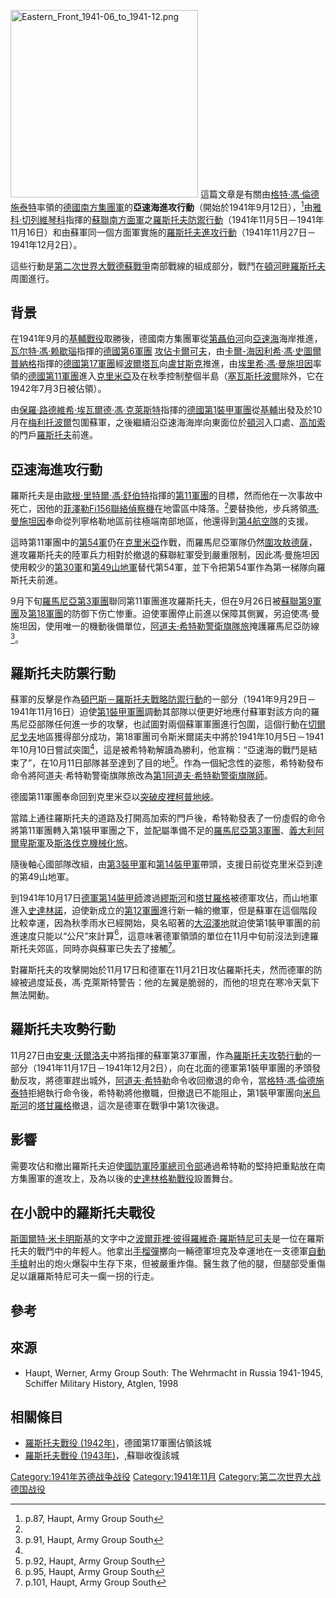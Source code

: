 {{noteTA
|G1=Military
|G2=Shipname
|G3=地名
}}{{FixBunching|beg}}
{{Infobox Military Conflict
|conflict=羅斯托夫戰役 (1941年)
|image=
|caption=外圍郊區的戰鬥
|partof=[[第二次世界大戰|第二次世界大戰]][[德蘇戰爭|德蘇戰爭]]
|place={{flag|URS|1936}}[[羅斯托夫|羅斯托夫]]
|date=1941年11月21日－1941年11月27日
|result=蘇軍勝利
|combatant1=[[File:Flag_of_Germany_1933.svg|22px]] [[納粹德國|納粹德國]]
-[[德國第1裝甲軍團|德國第1裝甲軍團]]
|combatant2= {{flag|URS|1936}}
-[[蘇聯第37軍團|蘇聯第37軍團]]
|commander1=[[File:Flag_of_Germany_1933.svg|22px]] [[格特·馮·倫德施泰特|格特·馮·倫德施泰特]]<br />[[File:Flag_of_Germany_1933.svg|22px]] [[保羅·路德維希·埃瓦爾德·馮·克萊斯特|保羅·馮·克萊斯特]]<br />[[Image:Flag_of_Romania.svg|22px]] [[皮埃爾·杜米特斯庫|皮埃爾·杜米特斯庫]]
|commander2= [[Image:Flag_of_the_Soviet_Union_(1936–1955).svg|20px]] [[雅科·切列德尼琴科|雅科·切列德尼琴科]]<br /> [[Image:Flag_of_the_Soviet_Union_(1936–1955).svg|20px]] [[安東·沃爾斯基|安東·沃爾斯基]]<br />[[Image:Flag_of_the_Soviet_Union_(1936–1955).svg|20px]] [[弗拉基米爾·科爾帕克奇|弗拉基米爾·科爾帕克奇]]
|strength1=
|strength2=
|casualties1=約20,000名士兵
|casualties2=33,000名士兵<ref name="http://velikvoy.narod.ru/bitvy/1941/rostov_nast_oper_1941.htm">https://web.archive.org/web/20030830011039/http://velikvoy.narod.ru/bitvy/1941/rostov_nast_oper_1941.htm</ref>
|}}
{{FixBunching|mid}}
{{Campaignbox Axis-Soviet War}}
{{FixBunching|mid}}
{{Campaignbox Barbarossa}}
{{FixBunching|mid}}
[[Image:Eastern_Front_1941-06_to_1941-12.png|300px]]
{{FixBunching|end}}
這篇文章是有關由[[格特·馮·倫德施泰特|格特·馮·倫德施泰特]]率領的[[納粹德國|德國]][[德國南方集團軍|南方集團軍]]的'''亞速海進攻行動'''（開始於1941年9月12日），<ref name="p.87, Haupt, Army Group South">p.87, Haupt, Army Group South</ref>由[[雅科·切列維琴科|雅科·切列維琴科]]指揮的[[蘇聯|蘇聯]][[南方面軍|南方面軍]]之[[羅斯托夫防禦行動|羅斯托夫防禦行動]]（1941年11月5日－1941年11月16日）和由蘇軍同一個方面軍實施的[[羅斯托夫進攻行動|羅斯托夫進攻行動]]（1941年11月27日－1941年12月2日）。 

這些行動是[[第二次世界大戰|第二次世界大戰]][[德蘇戰爭|德蘇戰爭]]南部戰線的組成部分，戰鬥在[[頓河畔羅斯托夫|頓河畔羅斯托夫]]周圍進行。

== 背景 ==
在1941年9月的[[基輔戰役_(1941年)|基輔戰役]]取勝後，德國南方集團軍從[[第聶伯河|第聶伯河]]向[[亞速海|亞速海]]海岸推進，[[瓦尔特·馮·赖歇瑙|瓦尔特·馮·赖歇瑙]]指揮的[[德國第6軍團|德國第6軍團]] [[第一次卡爾可夫戰役|攻佔卡爾可夫]]，由[[卡爾-海因利希·馮·史圖爾普納格|卡爾-海因利希·馮·史圖爾普納格]]指揮的[[德國第17軍團|德國第17軍團]]經[[波爾塔瓦|波爾塔瓦]]向[[盧甘斯克|盧甘斯克]]推進，由[[埃里希·馮·曼施坦因|埃里希·馮·曼施坦因]]率領的[[德國第11軍團|德國第11軍團]]進入[[克里米亞|克里米亞]]及在秋季控制整個半島（[[塞瓦斯托波爾|塞瓦斯托波爾]]除外，它在1942年7月3日被佔領）。

由[[保羅·路德維希·埃瓦爾德·馮·克萊斯特|保羅·路德維希·埃瓦爾德·馮·克萊斯特]]指揮的[[德國第1裝甲軍團|德國第1裝甲軍團]]從[[基輔|基輔]]出發及於10月在[[梅利托波爾|梅利托波爾]]包圍蘇軍，之後繼續沿亞速海海岸向東面位於[[頓河|頓河]]入口處、[[高加索|高加索]]的門戶[[羅斯托夫|羅斯托夫]]前進。

== 亞速海進攻行動 ==
羅斯托夫是由[[歐根·里特爾·馮·舒伯特|歐根·里特爾·馮·舒伯特]]指揮的[[德國第11軍團|第11軍團]]的目標，然而他在一次事故中死亡，因他的[[菲澤勒Fi156聯絡偵察機|菲澤勒Fi156聯絡偵察機]]在地雷區中降落。<ref name="p.87, Haupt, Army Group South"/>要替換他，步兵將領[[埃里希·馮·曼施坦因|馮·曼施坦因]]奉命從列寧格勒地區前往極端南部地區，他還得到[[德國國防軍空軍第4航空隊|第4航空隊]]的支援。

這時第11軍團中的[[德國第54軍|第54軍]]仍在[[克里米亞|克里米亞]]作戰，而羅馬尼亞軍隊仍然[[敖德薩圍城戰_(1941年)|圍攻敖德薩]]，進攻羅斯托夫的陸軍兵力相對於撤退的蘇聯紅軍受到嚴重限制，因此馮·曼施坦因使用較少的[[德國第30軍|第30軍]]和[[德國第49山地軍|第49山地軍]]替代第54軍，並下令把第54軍作為第一梯隊向羅斯托夫前進。

9月下旬[[羅馬尼亞第3軍團|羅馬尼亞第3軍團]]聯同第11軍團進攻羅斯托夫，但在9月26日被[[蘇聯第9軍團|蘇聯第9軍團]]及[[蘇聯第18軍團|第18軍團]]的防御下伤亡惨重。迫使軍團停止前進以保障其側翼，另迫使馮·曼施坦因，使用唯一的機動後備單位，[[第一阿道夫·希特勒警衛旗隊裝甲師|阿道夫·希特勒警衛旗隊旅]]掩護羅馬尼亞防線<ref name="p.91, Haupt, Army Group South">p.91, Haupt, Army Group South</ref>。

== 羅斯托夫防禦行動 ==
蘇軍的反擊是作為[[頓巴斯－羅斯托夫戰略防禦行動|頓巴斯－羅斯托夫戰略防禦行動]]的一部分（1941年9月29日－1941年11月16日）迫使[[德國第1裝甲軍團|第1裝甲軍團]]調動其部隊以便更好地應付蘇軍對該方向的羅馬尼亞部隊任何進一步的攻擊，也試圖對兩個蘇軍軍團進行包圍，這個行動在[[切爾尼戈夫|切爾尼戈夫]]地區獲得部分成功，第18軍團司令斯米爾諾夫中將於1941年10月5日－1941年10月10日嘗試突圍<ref name="p.91, Haupt, Army Group South"/>，這是被希特勒解讀為勝利，他宣稱：“亞速海的戰鬥是結束了”，在10月11日部隊甚至達到了目的地<ref>p.92, Haupt, Army Group South</ref>。作為一個紀念性的姿態，希特勒發布命令將阿道夫·希特勒警衛旗隊旅改為[[第一阿道夫·希特勒警衛旗隊師|第1阿道夫·希特勒警衛旗隊師]]。 

德國第11軍團奉命回到克里米亞以[[克里米亞戰役_(1941年)|突破]][[皮裡柯普地峽|皮裡柯普地峽]]。

當踏上通往羅斯托夫的道路及打開高加索的門戶後，希特勒發表了一份虛假的命令將第11軍團轉入第1裝甲軍團之下，並配屬準備不足的[[第二次世界大戰中的羅馬尼亞#在東線的戰爭|羅馬尼亞第3軍團]]、[[義大利阿爾卑斯軍|義大利阿爾卑斯軍]]及[[斯洛伐克共和國_(1939-1945)#皮爾夫塞克旅|斯洛伐克機械化旅]]。

隨後軸心國部隊改組，由[[德國第3裝甲軍|第3裝甲軍]]和[[德國第14裝甲軍|第14裝甲軍]]帶頭，支援日前從克里米亞到達的第49山地軍。

到1941年10月17日[[德軍第14裝甲師|德軍第14裝甲師]]渡過[[繆斯河_(烏克蘭)|繆斯河]]和[[塔甘羅格|塔甘羅格]]被德軍攻佔，而山地軍進入[[頓內次|史達林諾]]，迫使新成立的[[蘇聯第12軍團|第12軍團]]進行新一輪的撤軍，但是蘇軍在這個階段比較幸運，因為秋季雨水已經開始，臭名昭著的[[大沼澤地|大沼澤地]]就迫使第1裝甲軍團的前進速度只能以“公尺”來計算<ref>p.95, Haupt, Army Group South</ref>，這意味著德軍領頭的單位在11月中旬前沒法到達羅斯托夫郊區，同時亦與蘇軍已失去了接觸<ref>p.101, Haupt, Army Group South</ref>。

對羅斯托夫的攻擊開始於11月17日和德軍在11月21日攻佔羅斯托夫，然而德軍的防線被過度延長，馮·克萊斯特警告：他的左翼是脆弱的，而他的坦克在寒冷天氣下無法開動。

== 羅斯托夫攻勢行動 ==

11月27日由[[安東·沃爾洛夫|安東·沃爾洛夫]]中將指揮的蘇軍第37軍團，作為[[羅斯托夫攻勢行動|羅斯托夫攻勢行動]]的一部分（1941年11月17日－1941年12月2日），向在北面的德軍第1裝甲軍團的矛頭發動反攻，將德軍趕出城外，[[阿道夫·希特勒|阿道夫·希特勒]]命令收回撤退的命令，當[[格特·馮·倫德施泰特|格特·馮·倫德施泰特]]拒絕執行命令後，希特勒將他撤職，但撤退已不能阻止，第1裝甲軍團向[[米烏斯河|米烏斯河]]的[[塔甘羅格|塔甘羅格]]撤退，這次是德軍在戰爭中第1次後退。

== 影響 ==

需要攻佔和撤出羅斯托夫迫使[[國防軍陸軍總司令部|國防軍陸軍總司令部]]通過希特勒的堅持把重點放在南方集團軍的進攻上，及為以後的[[史達林格勒戰役|史達林格勒戰役]]設置舞台。

==在小說中的羅斯托夫戰役==

[[斯圖爾特·米卡明斯基|斯圖爾特·米卡明斯基]]的文字中之[[波爾菲裡·彼得羅維奇·羅斯特尼可夫|波爾菲裡·彼得羅維奇·羅斯特尼可夫]]是一位在羅斯托夫的戰鬥中的年輕人。他拿出[[手榴彈|手榴彈]]擲向一輛德軍坦克及幸運地在一支德軍[[自動手槍|自動手槍]]射出的炮火爆裂中生存下來，但被嚴重炸傷。醫生救了他的腿，但腿部受重傷足以讓羅斯特尼可夫一瘸一拐的行走。

== 參考 ==
{{reflist}}

== 來源 ==
*Haupt, Werner, Army Group South: The Wehrmacht in Russia 1941-1945, Schiffer Military History, Atglen, 1998

==相關條目==
*[[羅斯托夫戰役_(1942年)|羅斯托夫戰役 (1942年)]]，德國第17軍團佔領該城
*[[羅斯托夫戰役_(1943年)|羅斯托夫戰役 (1943年)]]，,蘇聯收復該城

[[Category:1941年苏德战争战役|Category:1941年苏德战争战役]]
[[Category:1941年11月|Category:1941年11月]]
[[Category:第二次世界大战德国战役|Category:第二次世界大战德国战役]]
